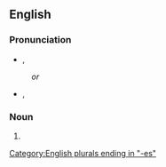 ==English==

===Pronunciation===
* {{enPR|ănsĕsʹtrəsĭz}}, {{IPA|en|/ænˈsɛstɹəsɪz/}}
: ''or''
* {{enPR|ănsĕsʹtrĭsĭz}}, {{IPA|en|/ænˈsɛstɹɪsɪz/}}

===Noun===
{{head|en|noun form}}

# {{plural of|en|ancestress}}

[[Category:English plurals ending in "-es"]]